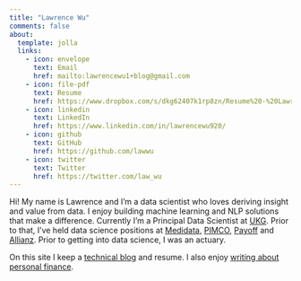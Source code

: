 ```yaml
---
title: "Lawrence Wu"
comments: false
about:
  template: jolla
  links:
    - icon: envelope
      text: Email
      href: mailto:lawrencewu1+blog@gmail.com
    - icon: file-pdf
      text: Resume
      href: https://www.dropbox.com/s/dkg62407k1rp8zn/Resume%20-%20Lawrence%20Wu.pdf?dl=0
    - icon: linkedin
      text: LinkedIn
      href: https://www.linkedin.com/in/lawrencewu920/
    - icon: github
      text: GitHub
      href: https://github.com/lawwu
    - icon: twitter
      text: Twitter
      href: https://twitter.com/law_wu      
---
```



::: {#hero-heading}
Hi! My name is Lawrence and I'm a data scientist who loves deriving insight and value from data. I enjoy  building machine learning and NLP solutions that make a difference. Currently I'm a Principal Data Scientist at [UKG](https://www.ukg.com/). Prior to that, I've held data science positions at [Medidata](https://www.medidata.com/), [PIMCO](https://www.pimco.com/), [Payoff](https://happymoney.com/) and [Allianz](https://allianz.com/). Prior to getting into data science, I was an actuary.

On this site I keep a [technical blog](https://lawwu.github.io/blog.html) and resume. I also enjoy [writing about personal finance](https://lawwu.github.io/modest-money-guide/).
:::
